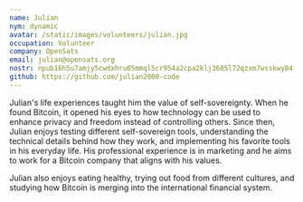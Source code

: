 ```yaml
---
name: Julian 
nym: dynamic 
avatar: /static/images/volunteers/julian.jpg
occupation: Volunteer
company: OpenSats
email: julian@opensats.org
nostr: npub16h5u7amjy5cwdxhru05mmql5cr954a2cpa2klj3685l72qzxm7wsskwy84
github: https://github.com/julian2000-code
---
```


Julian's life experiences taught him the value of self-sovereignty. When he
found Bitcoin, it opened his eyes to how technology can be used to enhance
privacy and freedom instead of controlling others. Since then, Julian enjoys
testing different self-sovereign tools, understanding the technical details
behind how they work, and implementing his favorite tools in his everyday
life. His professional experience is in marketing and he aims to work for a
Bitcoin company that aligns with his values.

Julian also enjoys eating healthy, trying out food from different cultures, and
studying how Bitcoin is merging into the international financial system.
